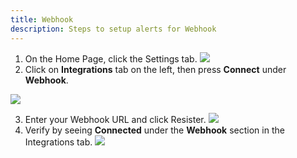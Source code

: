 ```yaml
---
title: Webhook
description: Steps to setup alerts for Webhook
---
```

1. On the Home Page, click the Settings tab.
![](/images/email-alert-channel.png)
2. Click on **Integrations** tab on the left, then press **Connect** under **Webhook**.


![](/images/alert-channel-webhook-1.png)

3. Enter your Webhook URL and click Resister. 
![](/images/alert-channel-webhook-2.png)
5. Verify by seeing **Connected** under the **Webhook** section in the Integrations tab.
![](/images/alert-channel-webhook-3.png)

